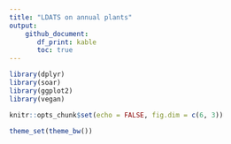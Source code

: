 ```yaml
---
title: "LDATS on annual plants"
output: 
    github_document:
       df_print: kable
       toc: true
---
```

```r
library(dplyr)
library(soar)
library(ggplot2)
library(vegan)

knitr::opts_chunk$set(echo = FALSE, fig.dim = c(6, 3))

theme_set(theme_bw())

```